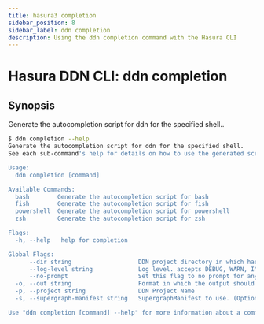 ```yaml
---
title: hasura3 completion
sidebar_position: 8
sidebar_label: ddn completion
description: Using the ddn completion command with the Hasura CLI
---
```


# Hasura DDN CLI: ddn completion 

## Synopsis
Generate the autocompletion script for ddn for the specified shell..

```bash
$ ddn completion --help
Generate the autocompletion script for ddn for the specified shell.
See each sub-command's help for details on how to use the generated script.

Usage:
  ddn completion [command]

Available Commands:
  bash        Generate the autocompletion script for bash
  fish        Generate the autocompletion script for fish
  powershell  Generate the autocompletion script for powershell
  zsh         Generate the autocompletion script for zsh

Flags:
  -h, --help   help for completion

Global Flags:
      --dir string                   DDN project directory in which hasura.yaml is present (default ".")
      --log-level string             Log level. accepts DEBUG, WARN, INFO, ERROR, FATAL (default "INFO")
      --no-prompt                    Set this flag to no prompt for anything, the command fails if any input is missing
  -o, --out string                   Format in which the output should be printed, accepts table, json and yaml (default "table")
  -p, --project string               DDN Project Name
  -s, --supergraph-manifest string   SupergraphManifest to use. (Optional. DefaultSupergraphManifest used  if not provided)

Use "ddn completion [command] --help" for more information about a command.
```

